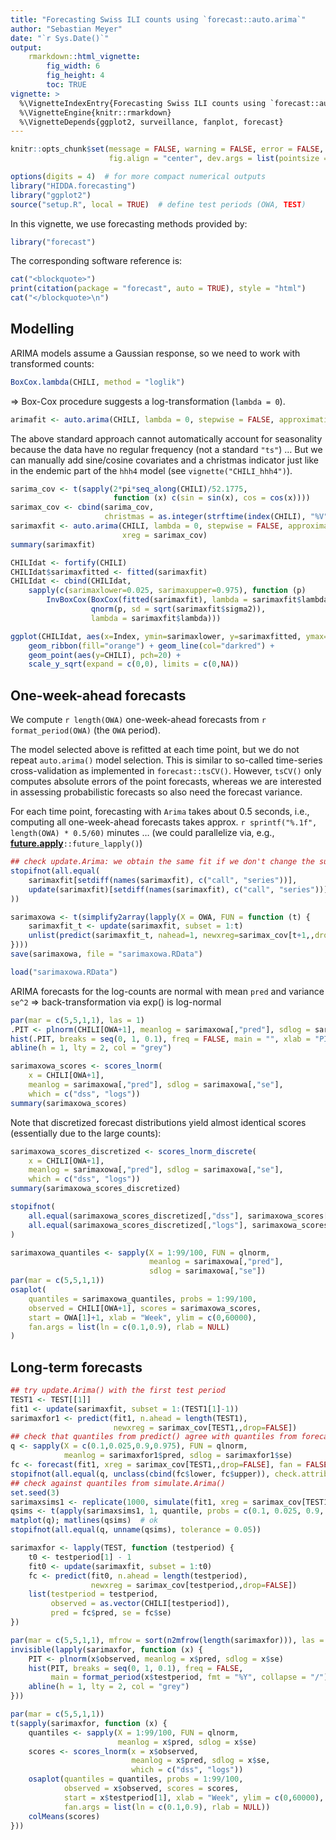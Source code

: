 ```yaml
---
title: "Forecasting Swiss ILI counts using `forecast::auto.arima`"
author: "Sebastian Meyer"
date: "`r Sys.Date()`"
output:
    rmarkdown::html_vignette:
        fig_width: 6
        fig_height: 4
        toc: TRUE
vignette: >
  %\VignetteIndexEntry{Forecasting Swiss ILI counts using `forecast::auto.arima`}
  %\VignetteEngine{knitr::rmarkdown}
  %\VignetteDepends{ggplot2, surveillance, fanplot, forecast}
---
```


```r
knitr::opts_chunk$set(message = FALSE, warning = FALSE, error = FALSE,
                      fig.align = "center", dev.args = list(pointsize = 10))
```

```r
options(digits = 4)  # for more compact numerical outputs
library("HIDDA.forecasting")
library("ggplot2")
source("setup.R", local = TRUE)  # define test periods (OWA, TEST)
```

In this vignette, we use forecasting methods provided by:
```r
library("forecast")
```

The corresponding software reference is:
```r
cat("<blockquote>")
print(citation(package = "forecast", auto = TRUE), style = "html")
cat("</blockquote>\n")
```


## Modelling

ARIMA models assume a Gaussian response, so we need to work with transformed counts:

```r
BoxCox.lambda(CHILI, method = "loglik")
```

=> Box-Cox procedure suggests a log-transformation (`lambda = 0`).


```r
arimafit <- auto.arima(CHILI, lambda = 0, stepwise = FALSE, approximation = FALSE)
```

The above standard approach cannot automatically account for seasonality because the
data have no regular frequency (not a standard `"ts"`) ...
But we can manually add sine/cosine covariates and a christmas indicator
just like in the endemic part of the `hhh4` model (see `vignette("CHILI_hhh4")`).

```r
sarima_cov <- t(sapply(2*pi*seq_along(CHILI)/52.1775,
                       function (x) c(sin = sin(x), cos = cos(x))))
sarimax_cov <- cbind(sarima_cov,
                     christmas = as.integer(strftime(index(CHILI), "%V") == "52"))
sarimaxfit <- auto.arima(CHILI, lambda = 0, stepwise = FALSE, approximation = FALSE,
                         xreg = sarimax_cov)
summary(sarimaxfit)
```


```r
CHILIdat <- fortify(CHILI)
CHILIdat$sarimaxfitted <- fitted(sarimaxfit)
CHILIdat <- cbind(CHILIdat,
    sapply(c(sarimaxlower=0.025, sarimaxupper=0.975), function (p)
        InvBoxCox(BoxCox(fitted(sarimaxfit), lambda = sarimaxfit$lambda) +
                  qnorm(p, sd = sqrt(sarimaxfit$sigma2)),
                  lambda = sarimaxfit$lambda)))
```

```r
ggplot(CHILIdat, aes(x=Index, ymin=sarimaxlower, y=sarimaxfitted, ymax=sarimaxupper)) +
    geom_ribbon(fill="orange") + geom_line(col="darkred") +
    geom_point(aes(y=CHILI), pch=20) +
    scale_y_sqrt(expand = c(0,0), limits = c(0,NA))
```



## One-week-ahead forecasts


We compute `r length(OWA)` one-week-ahead forecasts
from `r format_period(OWA)` (the `OWA` period).

The model selected above is refitted at each time point, but
we do not repeat `auto.arima()` model selection.
This is similar to so-called time-series cross-validation as implemented in
`forecast::tsCV()`. However, `tsCV()` only computes absolute errors of the point
forecasts, whereas we are interested in assessing probabilistic forecasts so
also need the forecast variance.

For each time point, forecasting with `Arima` takes about 0.5 seconds, i.e.,
computing all one-week-ahead forecasts takes approx.
`r sprintf("%.1f", length(OWA) * 0.5/60)` minutes ...
(we could parallelize via, e.g.,
[**future.apply**](https://CRAN.R-project.org/package=future.apply)`::future_lapply()`)

```r
## check update.Arima: we obtain the same fit if we don't change the subset
stopifnot(all.equal(
    sarimaxfit[setdiff(names(sarimaxfit), c("call", "series"))],
    update(sarimaxfit)[setdiff(names(sarimaxfit), c("call", "series"))]
))
```

```r
sarimaxowa <- t(simplify2array(lapply(X = OWA, FUN = function (t) {
    sarimaxfit_t <- update(sarimaxfit, subset = 1:t)
    unlist(predict(sarimaxfit_t, nahead=1, newxreg=sarimax_cov[t+1,,drop=FALSE]))
})))
save(sarimaxowa, file = "sarimaxowa.RData")
```
```r
load("sarimaxowa.RData")
```


ARIMA forecasts for the log-counts are normal with mean `pred` and variance `se^2`
=> back-transformation via exp() is log-normal

```r
par(mar = c(5,5,1,1), las = 1)
.PIT <- plnorm(CHILI[OWA+1], meanlog = sarimaxowa[,"pred"], sdlog = sarimaxowa[,"se"])
hist(.PIT, breaks = seq(0, 1, 0.1), freq = FALSE, main = "", xlab = "PIT")
abline(h = 1, lty = 2, col = "grey")
```

```r
sarimaxowa_scores <- scores_lnorm(
    x = CHILI[OWA+1],
    meanlog = sarimaxowa[,"pred"], sdlog = sarimaxowa[,"se"],
    which = c("dss", "logs"))
summary(sarimaxowa_scores)
```

Note that discretized forecast distributions yield almost identical scores
(essentially due to the large counts):

```r
sarimaxowa_scores_discretized <- scores_lnorm_discrete(
    x = CHILI[OWA+1],
    meanlog = sarimaxowa[,"pred"], sdlog = sarimaxowa[,"se"],
    which = c("dss", "logs"))
summary(sarimaxowa_scores_discretized)
```
```r
stopifnot(
    all.equal(sarimaxowa_scores_discretized[,"dss"], sarimaxowa_scores[,"dss"], tolerance = 1e-5),
    all.equal(sarimaxowa_scores_discretized[,"logs"], sarimaxowa_scores[,"logs"], tolerance = 1e-5)
)
```

```r
sarimaxowa_quantiles <- sapply(X = 1:99/100, FUN = qlnorm,
                               meanlog = sarimaxowa[,"pred"],
                               sdlog = sarimaxowa[,"se"])
par(mar = c(5,5,1,1))
osaplot(
    quantiles = sarimaxowa_quantiles, probs = 1:99/100,
    observed = CHILI[OWA+1], scores = sarimaxowa_scores,
    start = OWA[1]+1, xlab = "Week", ylim = c(0,60000),
    fan.args = list(ln = c(0.1,0.9), rlab = NULL)
)
```



## Long-term forecasts


```r
## try update.Arima() with the first test period
TEST1 <- TEST[[1]]
fit1 <- update(sarimaxfit, subset = 1:(TEST1[1]-1))
sarimaxfor1 <- predict(fit1, n.ahead = length(TEST1),
                       newxreg = sarimax_cov[TEST1,,drop=FALSE])
## check that quantiles from predict() agree with quantiles from forecast()
q <- sapply(X = c(0.1,0.025,0.9,0.975), FUN = qlnorm,
            meanlog = sarimaxfor1$pred, sdlog = sarimaxfor1$se)
fc <- forecast(fit1, xreg = sarimax_cov[TEST1,,drop=FALSE], fan = FALSE)
stopifnot(all.equal(q, unclass(cbind(fc$lower, fc$upper)), check.attributes = FALSE))
## check against quantiles from simulate.Arima()
set.seed(3)
sarimaxsims1 <- replicate(1000, simulate(fit1, xreg = sarimax_cov[TEST1,,drop=FALSE]))
qsims <- t(apply(sarimaxsims1, 1, quantile, probs = c(0.1, 0.025, 0.9, 0.975)))
matplot(q); matlines(qsims)  # ok
stopifnot(all.equal(q, unname(qsims), tolerance = 0.05))
```


```r
sarimaxfor <- lapply(TEST, function (testperiod) {
    t0 <- testperiod[1] - 1
    fit0 <- update(sarimaxfit, subset = 1:t0)
    fc <- predict(fit0, n.ahead = length(testperiod),
                  newxreg = sarimax_cov[testperiod,,drop=FALSE])
    list(testperiod = testperiod,
         observed = as.vector(CHILI[testperiod]),
         pred = fc$pred, se = fc$se)
})
```

```r
par(mar = c(5,5,1,1), mfrow = sort(n2mfrow(length(sarimaxfor))), las = 1)
invisible(lapply(sarimaxfor, function (x) {
    PIT <- plnorm(x$observed, meanlog = x$pred, sdlog = x$se)
    hist(PIT, breaks = seq(0, 1, 0.1), freq = FALSE,
         main = format_period(x$testperiod, fmt = "%Y", collapse = "/"))
    abline(h = 1, lty = 2, col = "grey")
}))
```

```r
par(mar = c(5,5,1,1))
t(sapply(sarimaxfor, function (x) {
    quantiles <- sapply(X = 1:99/100, FUN = qlnorm,
                        meanlog = x$pred, sdlog = x$se)
    scores <- scores_lnorm(x = x$observed,
                           meanlog = x$pred, sdlog = x$se,
                           which = c("dss", "logs"))
    osaplot(quantiles = quantiles, probs = 1:99/100,
            observed = x$observed, scores = scores,
            start = x$testperiod[1], xlab = "Week", ylim = c(0,60000),
            fan.args = list(ln = c(0.1,0.9), rlab = NULL))
    colMeans(scores)
}))
```
